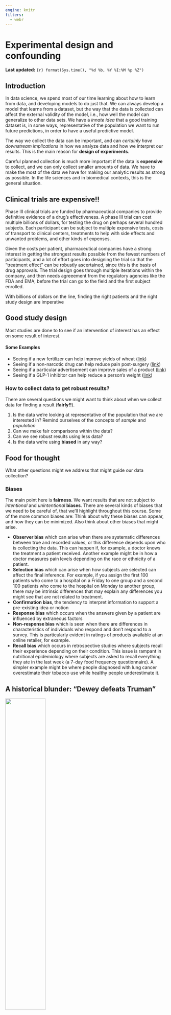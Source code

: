 ```yaml
---
engine: knitr
filters:
  - webr
---
```


# Experimental design and confounding {#sec-week2}
**Last updated:** `{r} format(Sys.time(), "%d %b, %Y %I:%M %p %Z")`

## Introduction

In data science, we spend most of our time learning about how to learn from
data, and developing models to do just that. We can always develop a model that
learns from a dataset, but the way that the data is collected can affect the
external validity of the model, i.e., how well the model can generalize to other
data sets. We have a _innate idea_ that a good training dataset is, in some
ways, representative of the population we want to run future predictions, in
order to have a useful predictive model. 

The way we collect the data can be important, and can *certainly have downstream implications* in how we analyze data and how we interpret our results. This is the main reason for **design of experiments**. 

Careful planned collection is much more important if the data is **expensive** to collect, and we can only collect smaller amounts of data. We have to make the most of the data we have for making our analytic results as strong as possible. In the life sciences and in biomedical contexts, this is the general situation.

::: callout-note
## Clinical trials are expensive!!
Phase III clinical trials are funded by pharmaceutical companies to provide definitive evidence of a drug's effectiveness. A phase III trial can cost multiple billions of dollars, for testing the drug on perhaps several hundred subjects. Each participant can be subject to multiple expensive tests, costs of transport to clinical centers, treatments to help with side effects and unwanted problems, and other kinds of expenses. 

Given the costs per patient, pharmaceutical companies have a strong interest in getting the strongest results possible from the fewest numbers of participants, and a lot of effort goes into designing the trial so that the "treatment effect" can be robustly ascertained, since this is the basis of drug approvals. The trial design goes through multiple iterations within the company, and then needs agreeement from the regulatory agencies like the FDA and EMA, before the trial can go to the field and the first subject enrolled. 

With billions of dollars on the line, finding the right patients and the right study design are imperative
:::

## Good study design

Most studies are done to to see if an intervention of interest has an effect on some result of interest. 

#### Some Examples

- Seeing if a new  fertilizer can help improve yields of wheat ([link](https://icl-growingsolutions.com/en-us/agriculture/trials/winter-wheat-trial-with-polysulphate-in-the-uk/))
- Seeing if a non-narcotic drug can help reduce pain post-surgery ([link](https://www.cancer.gov/research/participate/clinical-trials-search/v?id=NCI-2020-00497))
- Seeing if a particular advertisement can improve sales of a product ([link](https://www.hotjar.com/ab-testing/examples/))
- Seeing if a GLP-1 inhibitor can help reduce a person's weight ([link](https://www.nejm.org/doi/full/10.1056/NEJMoa2206038))

### How to collect data to get robust results?

There are several questions we might want to think about when we collect data for finding a result (**fairly!!**).

1. Is the data we're looking at representative of the population that we are interested in? [Remind ourselves of the concepts of _sample_ and _population_]{.aside}
2. Can we make fair comparisons within the data?
3. Can we see robust results using less data?
4. Is the data we're using **biased** in any way?

::: {.callout-tip appearance="default" icon=true}
## Food for thought
What other questions might we address that might guide our data collection?
:::

### Biases {#sec-dewey}

The main point here is **fairness**. We want results that are not subject to _intentional_ and _unintentional_ **biases**. There are several kinds of biases that we need to be careful of, that we'll highlight throughout this course. Some of the more common biases are: [Think about why these biases can appear, and how they can be minimized. Also think about other biases that might arise.]{.aside}

- **Observer bias** which can arise when there are systematic differences between true and recorded values, or this difference depends upon who is collecting the data. This can happen if, for example, a doctor knows the treatment a patient received. Another example might be in how a doctor measures pain levels depending on the race or ethnicity of a patient. 
- **Selection bias** which can arise when how subjects are selected can affect the final inference. For example, if you assign the first 100 patients who come to a hospital on a Friday to one group and a second 100 patients who come to the hospital on Monday to another group, there may be intrinsic differences that may explain any differences you might see that are not related to treatment. 
- **Confirmation bias**, the tendency to interpret information to support a pre-existing idea or notion
- **Response bias** which occurs when the answers given by a patient are influenced by extraneous factors
- **Non-response bias** which is seen when there are differences in characteristics of individuals who respond and don't respond to a survey. This is particularly evident in ratings of products available at an online retailer, for example. 
- **Recall bias** which occurs in retrospective studies where subjects recall their experience depending on their condition. This issue is rampant in nutritional epidemiology where subjects are asked to recall everything they ate in the last week (a 7-day food frequency questionnaire). A simpler example might be where people diagnosed with lung cancer overestimate their tobacco use  while healthy people underestimate it. 

::: {.callout-warning appearance="default"}
## A historical blunder: "Dewey defeats Truman"
![](https://math.oxford.emory.edu/site/math117/historicalBlunders/251-01.jpg){width="50%" fig-align="center"}

As the 1948 US Presidential election between Harry Truman, Thomas Dewey and Strom Thurmond unfolded, the Chicago Tribune published the now-infamous headline "Dewey defeats Truman" late on election night. As it turned out, Truman won in a landslide. 

This was a result of two kinds of biases -- sampling (selection) bias and confirmation bias. 

The surveys done to elicit voter responses were done via telephone, which is an efficient way to survey people. Unfortunately, in 1948, telephones were a bit of a luxury and tended to be in wealthier households, who skewed towards Dewey. So the data collected was not representative. Also, surveys were done 2 weeks before the election and so opinions, and votes, changed. 

There was also confirmation bias, in that conventional wisdom also was that Dewey would win, and so the writer and analyst Arthur Henning, who penned the article and the headline, stuck to his belief that Dewey would win, and early returns from Republican strongholds appeared to confirm that belief. 

Even though the 1948 story was learned from, and polling agencies like Gallup learned to avoid the obvious biases, the 2016 elections brought polling back into the limelight. [Post-hoc analyses](https://www.forbes.com/sites/startswithabang/2016/11/09/the-science-of-error-how-polling-botched-the-2016-election/) did consider whether there were sampling biases, but generally it was [concluded](https://fivethirtyeight.com/features/the-polls-are-all-right/) that the results were within the polls' _margins of error_, in that polling results are not deterministic but may be off by a certain fraction. A really nice analysis of the 2020 polling results and the potential for sampling biases was done in [The Scientific American](https://www.scientificamerican.com/article/why-polls-were-mostly-wrong/). 
:::
::: aside
Other examples os sampling bias are [here](https://math.oxford.emory.edu/site/math117/historicalBlunders/)
:::

### Principles
The questions around how to best collect data have generated significant statistical thought, with new contexts giving rise to newer methodologies. As we've talked about, a lot of statistical thought was generated from agricultural experiments. R.A. Fisher wrote two of the most influential texts on how to approach these topics in the context of his work at the Rothamstead research facility: 

- Statistical Methods for Research Workers (1925) [[link](http://psychclassics.yorku.ca/Fisher/Methods/)]
- Design of Experiments (1935) [[link](https://mimno.infosci.cornell.edu/info3350/readings/fisher.pdf)]

Fisher's work, and work by others through the early twentieth century, helped develop the following basic principles of experiemental design that allow a researcher to conclude that the results that are seen can be attributed to the treatments under study. They help avoid systematic errors and minimize random errors in order to make strong inferences about the treatment. 

::: {.aside}
We will be looking into how we can "attribute" results to a cause [next week](week-03.qmd). 
:::

::: {.callout-note appearance="default"}
## Principles of experimental design
Randomization
: Randomly assign subjects to groups to minimize selection bias. The act of randomization creates a natural balance between groups _on average_ and should minimize biases and _confounding_ (add link )

Local Control
: Control for effects due to factors other than ones of primary interest. This can be done be _blocking_ and _stratification_, which are both ways of allocating treatment randomly within relatively homogeneous sub-populations. For example, if there are differences in soil fertility across a large field, you want to create smaller blocks where the fertility is relatively constant, and allocate treatments within those blocks. 

Replication
: Repeat the experiment under identical conditions on multiple subjects. The more subjects you include, the lower the variability of your estimates. You can think of this as, the more subjects that exhibit similar behavior, the more confident you are of the results. 
:::
::: {.aside}
The Food and Agriculture Organization (FAO) of the United Nations provides a nice [description](https://www.fao.org/4/X6831E/X6831E07.htm#:~:text=The%20three%20basic%20principle%20viz,to%20control%20the%20random%20error.&text=Assigning%20the%20treatments%20or%20factors,is%20technically%20known%20as%20randomization.) of these principles
:::

These principles are still used as a first step in designing any study, be it in the medical field, [finance](https://www.isixsigma.com/financial-services/role-design-experiments-financial-operations/),  [customer analytics](https://hbr.org/2017/06/a-refresher-on-ab-testing), and [engineering](https://onlinelibrary.wiley.com/doi/epdf/10.1002/qre.909). 

## What is a statistical effect? {{< iconify mdi:thought-bubble size=Large >}} 
::: {.aside}
The {{< iconify mdi:thought-bubble >}} will denote sections that provide ideas and reflections on particular topics.
:::

When we think about statistical effect, we usually asssociate it with a statistical **test** that is used to evaluate whether the effect exists, or is "statistically significant". Let's put "significance" aside for the moment.

Let's look at some examples of test statistics. The 2-sample t-test statistic can be written as 

$$
t = \frac{\bar{x}_1 - \bar{x}_2}{\sqrt{\frac{\sigma_1^2}{n_1} + \frac{\sigma_2^2}{n_2}}}
$$

Similarly, a test to see if a proportion is different from a particular $p_0$ is evaluated using 

$$ 
Z = \frac{\hat{p} - p_0}{\sqrt{\frac{p_0(1-p_0)}{n}}}
$$

In these examples, and more generally, we see that the test statistic is measuring a **signal-to-noise ratio**, where the numerator is the signal (difference between groups) and the denominator is the standard error of the estimated signal. 

Statistical inference can be considered as a way of seeing if there is sufficient signal in the data to overcome the noise in the data, so the signal _rises above_ the noise, so to speak. So, to find a statistical difference we need to have (a) the signal to be larger, or (b) **the noise to be smaller**. So, to me, statistics is really about variability; if we can find ways to reduce variability then we have a chance of finding something more than just massive effects. [Keep this in mind, as we go forward!]{.aside}. This is valid not just for testing, but for confidence intervals as well; if there is lower noise, our confidence intervals will be shorter and we can make more precise statements about our estimates

This really informs how we can think about experimental design. Thinking of the estimation problem (confidence intervals and the like), we want our estimate (signal) to be accurate (**unbiased**), and our variability (noise) to be low. Let's relate this to the [principles](#principles). What randomization gives us is minimizing bias,so our estimates are more likely to be unbiased. What local control and replication give us are means to look at estimates within subgroups with **lower variance**, which in turn reduces the standard error of the estimate. So we can be clever with local control and replication, so appropriate stratification and sufficient number of samples, we can reduce the variability of our estimate and so get more accurate estimates; the randomization piece tries to ensure that the estimates are on target.

::: {.callout-tip}
In machine learning, you learned about the bias-variance trade-off, in that you can have simple learners that have high bias and low variance, or more complex learners that have low bias and high variance. You try to improve upon this by boosting (reduce bias) and bagging (reduce variance).

For problems of statistical association and causality, we still can use models that have good bias-variance properties, but the study design can help further to get better estimates, and we can account for the particulars of the study design in the models.
:::

### The case for replication in statistical hypothesis testing

Classical statistical hypothesis testing, often referred to as Null Hypothesis Significance Testing (NHST), is typically formulated, in it's simplest form, as

$$
H_0: \theta = \theta_0 \text{ vs } H_1: \theta = \theta_1
$$

We then compute a statistic and a criterion to evaluate if that difference exists. For example, if we are comparing 2 normal distributions with mean $\mu_1$ and $\mu_2$ and common known variance $\sigma^2 = 0.25$, then we can test whether the means are different or not. A simple set of hypotheses can be 

$$
H_0: \mu_1 - \mu_2 = 0 \text{ vs } H_1: \mu_1 - \mu_2 = 0.5
$$

If we took $n$ samples from the first distribution and $n$ from the second distribution, and computed the sample means from each, the standard t-test would give us a _decision rule_ that we would reject $H_0$ if 

$$
\sqrt{n}(\bar{x}_1 - \bar{x}_2)> z_{1-\alpha} \sqrt{2}\sigma
$$ {#eq-np}
This should look familiar as a 1-sided t-test, where $z_{1-\alpha}$ is the $100\times (1-\alpha)$ percentile of the standard normal distribution (though slightly manipulated to make a point). 

There are two kinds of mistakes that we consider in NHST: the type I error (reject $H_0$ when $H_0$ is true) and the type II error (do not reject $H_0$ when $H_0$ is false). We want to **minimize the risk of these errors** in our decision-making. This is the basis of the [Neyman-Pearson lemma](https://web.stanford.edu/class/archive/stats/stats200/stats200.1172/Lecture06.pdf). 

Let's look back at @eq-np. If $\sigma$ is bigger, you need to show a bigger difference in the means to reject $H_0$. And, for a fixed $\sigma$, you have a better chance of rejecting $H_0$ when $n$ is large.[I'm not concerned so much with $\bar{x}_1 - \bar{x}_2$ since the mean is unbiased, and so this difference will roughly be $\mu_1 - \mu_2$]{.aside} Relating this to the error risks, we will find that the probability of type I error is $\alpha$ by the way the decision rule is constructed. The idea behind the Neyman-Pearson lemma is that, for a particular type I error, we will minimize the risk for the type II error, or, in other words, _maximize the statistical power_ P(reject $H_0$ when $H_0$ is false). 

What is power measuring, qualitatively? It is measuring **the degree of separation, or lack of overlap, between the sampling distributions of $\bar{x}_1$ and $\bar{x}_2$** when there is in truth a difference in means. If there is a lot of overlap, then the signal can't be seen through the noise and the likelhood that you'll reject $H_0$ goes down. If the sampling distributions are separated, then the signal is clear despite the noise and you're more likely to reject $H_0$. You can increase your chances that the distributions separate if you can make the standard error of the means ($\sigma/\sqrt{n}$), smaller, which can happen if you make $n$ larger.

::: callout-note 
## Playground

In the following snippet, you can play around with `m2`, `s` and `n` to see how statistical power changes. What do you observe?

```webr-r
set.seed(1000)
install.packages("tidyverse")
library(tidyverse)
m1 <- 0
m2 <- 0.2
s <- 0.5
n <- 10 # number of samples we observe in 1 expt (replicates)
nsim <- 1000 # number of simulated expts

# compute sampling distributions
x1 <- replicate(nsim, mean(rnorm(n, m1, s)))
x2 <- replicate(nsim, mean(rnorm(n, m2, s)))

dr <- sqrt(n) * (x2 - x1) / (2 * s^2) > qnorm(0.95)
power <- mean(dr)

d <- tibble(x = c(x1, x2), grp = factor(c(rep(1, nsim), rep(2, nsim))))

ggplot(d, aes(x, color = grp)) +
  geom_density() +
  geom_vline(xintercept = sqrt(2) * s / sqrt(n)) +
  scale_x_continuous(limits = c(-1, 1)) +
  theme_bw() +
  labs(title = paste0("Power = ", power))

```
:::

::: callout-note
## Playground

Need to develop a similar example for the benefits of local control/blocking

:::

## Types of study designs

There are several study designs that are commonly used. The choice of study design to use for a particular study can depend on the time needed/available, resources available, degree of definitiveness desired, and, often, convenience. 

### Observational studies
Observational studies are just that -- data is collected as it is observed. The interest is not in seeing particular differences between groups, but in seeing a snapshot of reality that may be indicative of existing differences. The purpose is to observe, not treat, and so what we're looking for are **associations** or **correlations** between variables that we observe. 

Observational studies are often the first look into a problem, to see if an intervention might be needed. They generally fall under the umbrella of **association studies**, and are widely used in epidemilogic studies. Often such studies are designed to find links between some environmental or genetic factor and the risk of some disease, and are crucial to the study of why things might be happening. 

- Association of smoking with lung cancer incidence among men
- Association of EGFR mutations with lung cancer and BRCA mutations with breast cancer

#### Case-control studies
Many of these associations were found by **case-control studies**, which are *retrospective* studies. In these studies, we first identify groups of individuals with and without the disease (often in equal numbers), and then observed what fraction of them had the factor of interest (say, EGFR mutations). These are _retrospective_ studies since we are looking back from a time when a disease was caught to see if some exposure or experience was more likely (associated) among people with the disease compared to people without the disease. 

Case-control studies are a great design if you're invesigating an outcome that is **rare**. For rare outcomes, if you started with a group of people and waited till they got the outcome (got diagnosed with lung cancer), you'd probably wait a long time, and wouldn't have very many people with the outcome (_cases_) at the end of it. Instead, you start by finding people who already have the disease, match them with comparable people (think age, sex, ethnicity) who don't have the disease (_controls_), and then see how often the exposure of interest happened in each group. You get more subjects with this method when you have a rare outcome, helping us with the replication principle. You also want to have some _representativeness_ of the underlying population, so, once cases and  controls are identified, study participants are often selected by random sampling from the population subgroups of cases and controls. If we're including matched controls (a form of local control by having similar age, sex, race, for example), you randomly select, for each case, 1 or more matched controls. 

The main hurdle in creating **good** case-control studies is in getting a good group of controls that are comparable to the cases and don't bias your results. Wacholder, et al wrote a [series](https://pubmed.ncbi.nlm.nih.gov/1595688/) [of](https://pubmed.ncbi.nlm.nih.gov/1595689/) [papers](https://pubmed.ncbi.nlm.nih.gov/1595690/) on this subject which form the basis of how controls are selected today.[Disclosure: Wacholder was my mentor at the NCI during my postdoctoral training.]{.aside}

::: {.callout-important appearance="default"}
## Food for thought
1. You cannot measure the **risk** of getting a disease if you have a particular exposure from a case-control study. You need additional information from the study population. What do you need?
2. You can run machine learning models, in particular classification models, on case-control studies, that will classify subjects into cases and controls given their measured exposures. You can, for most such models, get output on the probability of being of a particular class. Is that probability generalizable to the population, i.e. can you use a ML model to help predict your chance of getting lung cancer?
3. We'll learn more about the ways to establish causality [next week](week-03.qmd). Know, for now, that you cannot ascribe causal relationships directly from a case-control study.
:::

Case-control studies are often summarised using the **odds ratio**. A case-control study can be described simply with a 2x2 table, where D +/- denotes if a subject has the disease, and E +/- denotes if they have the exposure of interest. 

  |       | D+ | D- | Total |
  |-------|----|----|-------|
  | E+    | a  | b  |       |
  | E-    | c  | d  |       |
  | Total |    |    |       |

From this table, the odds ratio is computed as $ad/bc$, or $(a/c)/(b/d)$, where $a/c$ is the _odds_ of exposure among the cases and $b/d$ is the odds of exposure among the controls. For large samples, we can compute the variability of this statistic with the following formula:

$$
var \log(OR) = \frac{1}{a} + \frac{1}{b} + \frac{1}{c} + \frac{1}{d}
$$

Provided you have sampled cases and controls in a representative (randomized) manner from the population, you can get estimates of P(E+ | D+) from a case-control study, because the sampling happens **conditional on the disease state**, but not P(D+ | E+), which is often of interest. 

Case-control studies are a more structured form of an observational study compared to just making observations, and so inferences are often stronger.

### Cohort studies

Cohort studies are another form of structured observational study. Cohorts, as the name suggests, are groups of individuals collected at a point in time and followed forward in time. For representativeness, cohorts are selected by random sampling from a particular study population. Baseline measurements are taken and then the individuals are followed to see what develops, typically in terms of disease. These studies enable us to understand the natural history and evolution of disease in people, since we can observe their exposures/genetics and then see if they eventually get a disease. 

Cohort studies are, by design, much longer in duration, since that time is required for the outcomes of interest to be observed. Many large cohort studies can form definitive associations between exposures and diseae (both due to the large sample size reducing the variability of estimates, and also because we can see cause-and-effect to some degree as we go forward in time), that lead to much better understanding of disease etiology. They can also serve to provide evidence **against** particular hypotheses. We will see how some cohort studies meet the Bradford-Hill criteria for causality, and so some causality can be inferred from them.

At a basic level, we can also summarise a cohort study with a 2x2 table.

  |       | D+ | D- | Total |
  |-------|----|----|-------|
  | E+    | a  | b  |       |
  | E-    | c  | d  |       |
  | Total |    |    |       |

Yes, this is identical to the earlier table, but the understanding is, here the exposure came first. We can compute and genralize P(D+ | E+), the risk of getting a disease if you are exposed,  in a well-designed cohort study. Cohort studies thus often report the **risk ratio** for an exposure, i.e., P(D+|E+) / P(D+|E-), i.e., how much more likely is one to get the disease if one experienced the exposure of interest, compared to if one didn't. 

One can also compute the **odds ratio** using the same formula as for case-control studies, and it will have the same interpretation. Why? 

$$
OR = ad/bc = (a/c)/(b/d) = (a/b)/(c/d)
$$

::: {.callout-tip appearance="default"}
## The magic utility of logistic regression
Logistic regression is a common regression method where you model the prospective incidence of a disease on different exposures over a cohort. This is what logistic regression is primarily designed for. 

The duality of the odds ratio as a summary measure for retrospective case-control studies and prospective cohort studies seems to indicate that we should be able to use logistic regression, which computes conditional odds ratios, in either study design. It's a little trickier with logistic regression, since you are adjusting for other covariates. 

It turns out, as shown by Prentice & Pyke (1979), that you can use logistic regression in case-control studies in the same way that you would in a prospective study, and you would get the same odds ratios and asymptotic variance estimates from either design. All that changes is the intercept term in the model, which we ignore anyway. [R. L. PRENTICE, R. PYKE, Logistic disease incidence models and case-control studies, Biometrika, Volume 66, Issue 3, December 1979, Pages 403–411, https://doi.org/10.1093/biomet/66.3.403]{.aside}

:::

::: {.callout-warning appearance='default'}
## The poorly understood and abused odds ratio

As we see, we use the odds ratio as a summary measure of association in both cohort and case-control studies. But what really is an odds ratio?

The **odds** of something is really quite an odd measure, though it is commonly used in gambling. The odds of an getting a disease D if exposed with exposure E  is P(D+ | E+) / P(D- | E+). So the more likely an event, the higher the odds of it occurring. But we're typically used to the probability P(D+|E+), the risk of an event when exposed, not it's odds. We might like to understand the **risk ratio** or **relative risk** of the disease, which is P(D+ | E+) / P(D+ | E-), or the proportional increase in risk when exposed compared to when not exposed. The corresponding odds ratio is P(D+ | E+) P(D- | E-) / p(D+|E-)P(D-|E+). So the odds ratio and risk ratio are not the same! From the 2x2 table, the OR is ad/bc, and the RR is (a/(a+b))/(c/(c+d)). 

If you peruse the medical literature, you'll see lots of odds ratios, mainly because we know how to do logistic regression and the equivalence of the logistic regression results in prospective and retrospective studies. There's no corresponding regression method for risk ratios, simply because valid risk ratios can't be computed in retrospective studies. You'll see, however, that odds ratios are regularly **interpreted** as risk ratios!. Is this valid? Yes, in special situations. If you have a rare disease (so chances of getting the disease is low, like most cancers), then the odds ratio and risk ratio are roughly the same, and so the interpretation holds. If the rare disease assumption does not hold (like, for example, diabetes), then the odds ratio will **overestimate** the relative risk. 

You might also wonder why, in logistic regression, we get the **log of the odds ratio**, other than as a mathematical by-product. That mathematics is to make things symmetric, which has computational and interpretation advantages. The log-odds is symmetric around 0, and so  positive and negative differences in log-odds are computable and interpretable as equivalent to proportional changes in the
odds ratio
 
```r
#| echo: false
#| layout-ncol: 2
#| execute:
#|   message: false
#|   warning: false
suppressPackageStartupMessages(library(tidyverse))
theme_set(
  theme_bw() + 
  theme(axis.title = element_text(size = 16),
        axis.text = element_text(size = 14))
)
p <- seq(0.01, 0.99, by = 0.01)
d <- tibble(p)

ggplot(d, aes(x = p, y = p/(1-p))) + 
  geom_point() + geom_line() + 
  labs(x = "p", y = "odds") 

ggplot(d, aes(x = p, y = log(p/(1-p)))) +
  geom_point() + geom_line() + 
  labs(x ='p', y = 'log-odds') 
```

:::


### Randomized controlled studies

Randomized controlled studies are the **gold standard** for studies to ascertain causal relationships. They are usually used to evaluate interventions and how they affect an outcome. They use all the principles of good study design to allow definitive conclusions to be made. RCTs randomize individuals to groups, with each such group getting a different intervention. The randomization allows us to balance measured and **unmeasured** confounders and minimize systematic biases, and allows us to attribute differences in outcomes between groups to differences in treatments. 

We will come back to RCTs in more detail in both next week and in @sec-week10. 

## "Correlation is not causation", and confounding

Most studies we've described will be able to extract correlations or associations between an exposure and disease incidence. But, other than RCTs, we need to be careful that the observed correlations aren't due to other factors. 

There are [many examples](http://www.tylervigen.com/spurious-correlations) of **spurious** correlations that can be found if one tortures data long enough. We will ignore those and focus on situations where the correlations are reasonable. One reason that we might see correlations between variables but no direct causal relationship is due to the presence of a confounder. 

Confounder
: A variable that is associated with both the exposure and the disease, and creates the appearance of a correlation between them. 

![](../img/dag-confounder.png){width="60%"}

Confounders are one of the things we have to worry about when we're assessing associations. And its not just the confounders we measure, it's also confounders that we didn't measure. This requires thought, and some critical thinking. This is not necessary an analytic thing, but often requires domain knowledge. 

We'll come back to this next week in more detail. It is one of the foundational issues in assessing causality. 

## Readings

::: {.callout-important}

- Burns, Rohrich & Chung (2011) The Levels of Evidence and their role in Evidence-Based Medicine. https://www.doi.org/10.1097/PRS.0b013e318219c171.
- Howards (2018) An overview of confounding. Part 1: the concept and how to address it. https://www.doi.org/10.1111/aogs.13295
- Howards (2018) An overview of confounding. Part 2: how to identify it and special situations. https://www.doi.org/10.1111/aogs.13293

:::
